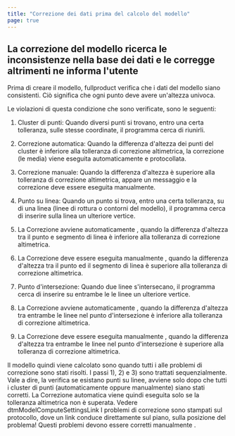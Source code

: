 ```yaml
---
title: "Correzione dei dati prima del calcolo del modello"
page: true
---
```

## La correzione del modello ricerca le inconsistenze nella base dei dati e le corregge altrimenti ne informa l&#39;utente
Prima di creare il modello,  <Placeholder>fullproduct</Placeholder> verifica che i dati del modello siano consistenti. Ci&#242; significa che ogni punto deve avere un&#39;altezza univoca.

Le violazioni di questa condizione che sono verificate, sono le seguenti:

1. <Bold> Cluster di punti: </Bold>  Quando diversi punti si trovano, entro una certa tolleranza, sulle stesse coordinate, il programma cerca di riunirli.

1. <Bold> <Italic> Correzione automatica: </Italic> </Bold>  Quando la differenza d&#39;altezza dei punti del cluster &#232; inferiore alla tolleranza di correzione altimetrica, la correzione (le media) viene eseguita automaticamente e protocollata.

2. <Bold> <Italic> Correzione manuale: </Italic> </Bold>  Quando la differenza d&#39;altezza &#232; superiore alla tolleranza di correzione altimetrica, appare un messaggio e la correzione deve essere eseguita manualmente.



2. <Bold> Punto su linea: </Bold>  Quando un punto si trova, entro una certa tolleranza, su di una linea (linee di rottura o contorni del modello), il programma cerca di inserire sulla linea un ulteriore vertice.

1. La <Bold> <Italic> Correzione </Italic> </Bold>  avviene <Italic> <Bold> automaticamente </Bold> </Italic> , quando la differenza d&#39;altezza tra il punto e segmento di linea &#232; inferiore alla tolleranza di correzione altimetrica.

2. La <Bold> <Italic> Correzione </Italic> </Bold>  deve essere eseguita <Bold> <Italic> manualmente </Italic> </Bold> , quando la differenza d&#39;altezza tra il punto ed il segmento di linea &#232; superiore alla tolleranza di correzione altimetrica.



3. <Bold> Punto d&#39;intersezione: </Bold>  Quando due linee s&#39;intersecano, il programma cerca di inserire su entrambe le le linee un ulteriore vertice.

1. La <Bold> <Italic> Correzione </Italic> </Bold>  avviene <Italic> <Bold> automaticamente </Bold> </Italic> , quando la differenza d&#39;altezza tra entrambe le linee nel punto d&#39;intersezione &#232; inferiore alla tolleranza di correzione altimetrica.

2. La <Bold> <Italic> Correzione </Italic> </Bold>  deve essere eseguita <Bold> <Italic> manualmente </Italic> </Bold> , quando la differenza d&#39;altezza tra entrambe le linee nel punto d&#39;intersezione &#232; superiore alla tolleranza di correzione altimetrica.





<Success>
Il modello quindi viene calcolato sono quando tutti i alle problemi di correzione sono stati risolti.
I passi 1), 2) e 3) sono trattati sequenzialmente. Vale a dire, la verifica se esistano punti su linee, avviene solo dopo che tutti i cluster di punti (automaticamente oppure manualmente) siano stati corretti.
</Success>

<Success>
La  <Bold> Correzione automatica </Bold>  viene quindi eseguita solo se la tolleranza altimetrica non &#232; superata. Vedere dtmModelComputeSettingsLink
</Success>

<Success>
I problemi di correzione sono stampati sul protocollo, dove un link conduce direttamente sul piano, sulla posizione del problema! Questi problemi devono essere  <Bold> corretti manualmente </Bold> .
</Success>
